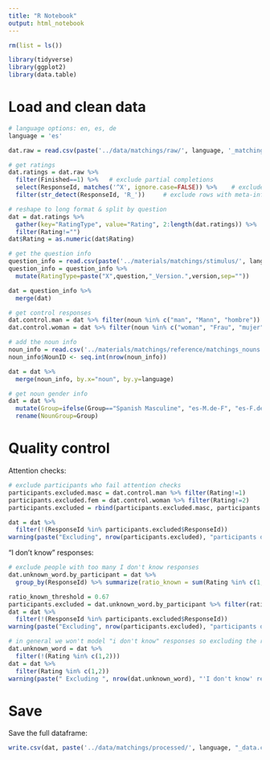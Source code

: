 ```yaml
---
title: "R Notebook"
output: html_notebook
---
```



```r
rm(list = ls())

library(tidyverse)
library(ggplot2)
library(data.table)
```


# Load and clean data

```r
# language options: en, es, de
language = 'es'

dat.raw = read.csv(paste('../data/matchings/raw/', language, '_matchings_raw.csv', sep=''))

# get ratings
dat.ratings = dat.raw %>%
  filter(Finished==1) %>%   # exclude partial completions
  select(ResponseId, matches('^X', ignore.case=FALSE)) %>%    # exclude columns that are not question responses
  filter(str_detect(ResponseId, 'R_'))     # exclude rows with meta-info

# reshape to long format & split by question
dat = dat.ratings %>%
  gather(key="RatingType", value="Rating", 2:length(dat.ratings)) %>%
  filter(Rating!="")
dat$Rating = as.numeric(dat$Rating)

# get the question info
question_info = read.csv(paste('../materials/matchings/stimulus/', language, '_matchings_stimulus.csv', sep=''))
question_info = question_info %>%
  mutate(RatingType=paste("X",question,"_Version.",version,sep=""))

dat = question_info %>%
  merge(dat) 

# get control responses
dat.control.man = dat %>% filter(noun %in% c("man", "Mann", "hombre"))
dat.control.woman = dat %>% filter(noun %in% c("woman", "Frau", "mujer"))

# add the noun info
noun_info = read.csv('../materials/matchings/reference/matchings_nouns.csv')
noun_info$NounID <- seq.int(nrow(noun_info))

dat = dat %>%
  merge(noun_info, by.x="noun", by.y=language)

# get noun gender info
dat = dat %>% 
  mutate(Group=ifelse(Group=="Spanish Masculine", "es-M.de-F", "es-F.de-M")) %>% 
  rename(NounGroup=Group)
```


# Quality control

Attention checks:
```r
# exclude participants who fail attention checks
participants.excluded.masc = dat.control.man %>% filter(Rating!=1) 
participants.excluded.fem = dat.control.woman %>% filter(Rating!=2)
participants.excluded = rbind(participants.excluded.masc, participants.excluded.fem) %>% select(ResponseId) %>% unique()

dat = dat %>% 
  filter(!(ResponseId %in% participants.excluded$ResponseId))
warning(paste("Excluding", nrow(participants.excluded), "participants due to wrong answers to control adjectives"))
```
"I don't know" responses:
```r
# exclude people with too many I don't know responses
dat.unknown_word.by_participant = dat %>% 
  group_by(ResponseId) %>% summarize(ratio_known = sum(Rating %in% c(1,2)) / n())

ratio_known_threshold = 0.67
participants.excluded = dat.unknown_word.by_participant %>% filter(ratio_known < ratio_known_threshold)
dat = dat %>% 
  filter(!(ResponseId %in% participants.excluded$ResponseId))
warning(paste("Excluding", nrow(participants.excluded), "participants due to a high number of 'I don't know' responses. "))

# in general we won't model "i don't know" responses so excluding the rest too
dat.unknown_word = dat %>%
  filter(!(Rating %in% c(1,2)))
dat = dat %>%
  filter(Rating %in% c(1,2))  
warning(paste(" Excluding ", nrow(dat.unknown_word), "'I don't know' responses"))
```

# Save
Save the full dataframe:
```r
write.csv(dat, paste('../data/matchings/processed/', language, "_data.csv", sep=""), row.names=FALSE)
```




